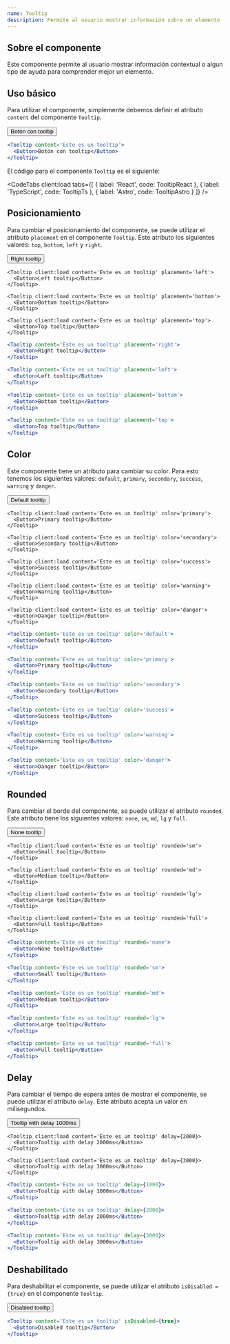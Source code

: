 ```yaml
---
name: Tooltip
description: Permite al usuario mostrar información sobre un elemento
---
```



## Sobre el componente

Este componente permite al usuario mostrar información contextual o algun tipo de ayuda para comprender mejor un elemento.

## Uso básico

Para utilizar el componente, simplemente debemos definir el atributo `content` del componente `Tooltip`.

<Preview>
  <div class='flex items-center justify-center gap-x-2 w-full m-auto'>
    <Tooltip client:load content='Este es un tooltip'>
      <Button>Botón con tooltip</Button>
    </Tooltip>
  </div>
</Preview>

<CodeBlock client:load>

```jsx
<Tooltip content='Este es un tooltip'>
  <Button>Botón con tooltip</Button>
</Tooltip>
```

</CodeBlock>

El código para el componente `Tooltip` es el siguiente:

<CodeTabs
  client:load
  tabs={[
    { label: 'React', code: TooltipReact },
    { label: 'TypeScript', code: TooltipTs },
    { label: 'Astro', code: TooltipAstro }
  ]}
/>

## Posicionamiento

Para cambiar el posicionamiento del componente, se puede utilizar el atributo `placement` en el componente `Tooltip`. Este atributo los siguientes valores: `top`, `bottom`, `left` y `right`.

<Preview>
  <div class='flex flex-col items-center justify-center gap-4 w-full m-auto'>
    <Tooltip client:load content='Este es un tooltip' placement='right'>
      <Button>Right tooltip</Button>
    </Tooltip>

    <Tooltip client:load content='Este es un tooltip' placement='left'>
      <Button>Left tooltip</Button>
    </Tooltip>

    <Tooltip client:load content='Este es un tooltip' placement='bottom'>
      <Button>Bottom tooltip</Button>
    </Tooltip>

    <Tooltip client:load content='Este es un tooltip' placement='top'>
      <Button>Top tooltip</Button>
    </Tooltip>

  </div>
</Preview>

<CodeBlock client:load>

```jsx
<Tooltip content='Este es un tooltip' placement='right'>
  <Button>Right tooltip</Button>
</Tooltip>

<Tooltip content='Este es un tooltip' placement='left'>
  <Button>Left tooltip</Button>
</Tooltip>

<Tooltip content='Este es un tooltip' placement='bottom'>
  <Button>Bottom tooltip</Button>
</Tooltip>

<Tooltip content='Este es un tooltip' placement='top'>
  <Button>Top tooltip</Button>
</Tooltip>
```

</CodeBlock>

## Color

Este componente tiene un atributo para cambiar su color. Para esto tenemos los siguientes valores: `default`, `primary`, `secondary`, `success`, `warning` y `danger`.

<Preview>
  <div class='flex flex-col items-center justify-center gap-4 w-full m-auto'>
    <Tooltip client:load content='Este es un tooltip' color='default'>
      <Button>Default tooltip</Button>
    </Tooltip>

    <Tooltip client:load content='Este es un tooltip' color='primary'>
      <Button>Primary tooltip</Button>
    </Tooltip>

    <Tooltip client:load content='Este es un tooltip' color='secondary'>
      <Button>Secondary tooltip</Button>
    </Tooltip>

    <Tooltip client:load content='Este es un tooltip' color='success'>
      <Button>Success tooltip</Button>
    </Tooltip>

    <Tooltip client:load content='Este es un tooltip' color='warning'>
      <Button>Warning tooltip</Button>
    </Tooltip>

    <Tooltip client:load content='Este es un tooltip' color='danger'>
      <Button>Danger tooltip</Button>
    </Tooltip>

  </div>
</Preview>

<CodeBlock client:load>

```jsx
<Tooltip content='Este es un tooltip' color='default'>
  <Button>Default tooltip</Button>
</Tooltip>

<Tooltip content='Este es un tooltip' color='primary'>
  <Button>Primary tooltip</Button>
</Tooltip>

<Tooltip content='Este es un tooltip' color='secondary'>
  <Button>Secondary tooltip</Button>
</Tooltip>

<Tooltip content='Este es un tooltip' color='success'>
  <Button>Success tooltip</Button>
</Tooltip>

<Tooltip content='Este es un tooltip' color='warning'>
  <Button>Warning tooltip</Button>
</Tooltip>

<Tooltip content='Este es un tooltip' color='danger'>
  <Button>Danger tooltip</Button>
</Tooltip>
```

</CodeBlock>

## Rounded

Para cambiar el borde del componente, se puede utilizar el atributo `rounded`. Este atributo tiene los siguientes valores: `none`, `sm`, `md`, `lg` y `full`.

<Preview>
  <div class='flex flex-col items-center justify-center gap-4 w-full m-auto'>
    <Tooltip client:load content='Este es un tooltip' rounded='none'>
      <Button>None tooltip</Button>
    </Tooltip>

    <Tooltip client:load content='Este es un tooltip' rounded='sm'>
      <Button>Small tooltip</Button>
    </Tooltip>

    <Tooltip client:load content='Este es un tooltip' rounded='md'>
      <Button>Medium tooltip</Button>
    </Tooltip>

    <Tooltip client:load content='Este es un tooltip' rounded='lg'>
      <Button>Large tooltip</Button>
    </Tooltip>

    <Tooltip client:load content='Este es un tooltip' rounded='full'>
      <Button>Full tooltip</Button>
    </Tooltip>

  </div>
</Preview>

<CodeBlock client:load>

```jsx
<Tooltip content='Este es un tooltip' rounded='none'>
  <Button>None tooltip</Button>
</Tooltip>

<Tooltip content='Este es un tooltip' rounded='sm'>
  <Button>Small tooltip</Button>
</Tooltip>

<Tooltip content='Este es un tooltip' rounded='md'>
  <Button>Medium tooltip</Button>
</Tooltip>

<Tooltip content='Este es un tooltip' rounded='lg'>
  <Button>Large tooltip</Button>
</Tooltip>

<Tooltip content='Este es un tooltip' rounded='full'>
  <Button>Full tooltip</Button>
</Tooltip>
```

</CodeBlock>

## Delay

Para cambiar el tiempo de espera antes de mostrar el componente, se puede utilizar el atributo `delay`. Este atributo acepta un valor en milisegundos.

<Preview>
  <div class='flex flex-col items-center justify-center gap-4 w-full m-auto'>
    <Tooltip client:load content='Este es un tooltip' delay={1000}>
      <Button>Tooltip with delay 1000ms</Button>
    </Tooltip>

    <Tooltip client:load content='Este es un tooltip' delay={2000}>
      <Button>Tooltip with delay 2000ms</Button>
    </Tooltip>

    <Tooltip client:load content='Este es un tooltip' delay={3000}>
      <Button>Tooltip with delay 3000ms</Button>
    </Tooltip>

  </div>
</Preview>

<CodeBlock client:load>

```jsx
<Tooltip content='Este es un tooltip' delay={1000}>
  <Button>Tooltip with delay 1000ms</Button>
</Tooltip>

<Tooltip content='Este es un tooltip' delay={2000}>
  <Button>Tooltip with delay 2000ms</Button>
</Tooltip>

<Tooltip content='Este es un tooltip' delay={3000}>
  <Button>Tooltip with delay 3000ms</Button>
</Tooltip>
```

</CodeBlock>

## Deshabilitado

Para deshabilitar el componente, se puede utilizar el atributo `isDisabled = {true}` en el componente `Tooltip`.

<Preview>
  <div class='flex flex-col items-center justify-center gap-4 w-full m-auto'>
    <Tooltip client:load content='Este es un tooltip' isDisabled={true}>
      <Button>Disabled tooltip</Button>
    </Tooltip>
  </div>
</Preview>

<CodeBlock client:load>

```jsx
<Tooltip content='Este es un tooltip' isDisabled={true}>
  <Button>Disabled tooltip</Button>
</Tooltip>
```

</CodeBlock>
